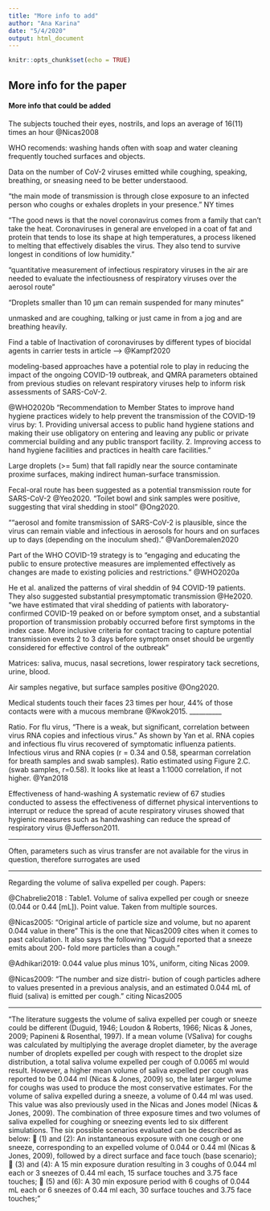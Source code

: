 ```yaml
---
title: "More info to add"
author: "Ana Karina"
date: "5/4/2020"
output: html_document
---
```


```r
knitr::opts_chunk$set(echo = TRUE)
```

## More info for the paper

#### More info that could be added

The subjects touched their eyes, nostrils, and lops an average of 16(11) times an hour @Nicas2008

WHO recomends:
washing hands often with soap and water
cleaning frequently touched surfaces and objects. 

Data on the number of CoV-2 viruses emitted while coughing, speaking, breathing, or sneasing need to be better understaood. 

"the main mode of transmission is through close exposure to an infected person who coughs or exhales droplets in your presence." NY times

“The good news is that the novel coronavirus comes from a family that can't take the heat. Coronaviruses in general are enveloped in a coat of fat and protein that tends to lose its shape at high temperatures, a process likened to melting that effectively disables the virus. They also tend to survive longest in conditions of low humidity."

"quantitative measurement of infectious respiratory viruses in the air are needed to evaluate the infectiousness of respiratory viruses over the aerosol route"

"Droplets smaller than 10 μm can remain suspended for many minutes"


unmasked and are coughing, talking or just came in from a jog and are breathing heavily.

Find a table of Inactivation of coronaviruses by different types of biocidal agents in carrier tests in article --> @Kampf2020

modeling-based approaches have a potential role to play in reducing the impact of the ongoing COVID-19 outbreak, and QMRA parameters obtained from previous studies on relevant respiratory viruses help to inform risk assessments of SARS-CoV-2. 


@WHO2020b
"Recommendation to Member States to improve hand hygiene practices widely to help prevent the transmission of the COVID-19 virus by:
1. Providing universal access to public hand hygiene stations and making their use obligatory on entering and leaving any public or private commercial building and any public transport facility.
2. Improving access to hand hygiene facilities and practices in health care facilities."



Large droplets (>= 5um) that fall rapidly near the source contaminate proxime surfaces, making indirect human-surface transmission. 

Fecal-oral route has been suggested as a potential transmission route for SARS-CoV-2 @Yeo2020.
“Toilet bowl and sink samples were positive, suggesting that viral shedding in stool” @Ong2020.

"“aerosol and fomite transmission of SARS-CoV-2 is plausible, since the virus can remain viable and infectious in aerosols for hours and on surfaces up to days (depending on the inoculum shed).” @VanDoremalen2020

Part of the WHO COVID-19 strategy is to "engaging and educating the public to ensure protective measures are implemented effectively as changes are made to existing policies and restrictions." @WHO2020a

He et al. analized the patterns of viral sheddin of 94 COVID-19 patients. They also suggested substantial presymptomatic transmission @He2020. "we have estimated that viral shedding of patients
with laboratory-confirmed COVID-19 peaked on or before symptom onset, and a substantial proportion of transmission probably occurred before first symptoms in the index case. More inclusive criteria for contact tracing to capture potential transmission events 2 to 3 days before symptom onset should be urgently considered for effective control of the outbreak"

Matrices: saliva, mucus, nasal secretions, lower respiratory tack secretions, urine, blood. 

Air samples negative, but surface samples positive @Ong2020.

Medical students touch their faces 23 times per hour, 44% of those contacts were with a mucous membrane @Kwok2015. 
__________

Ratio.
For flu virus, "There is a weak, but significant, correlation between virus RNA copies and infectious virus." As shown by Yan et al. RNA copies and infectious flu virus recovered of symptomatic influenza patients. Infectious virus and RNA copies (r = 0.34 and 0.58, spearman correlation for breath samples and swab samples). Ratio estimated using Figure 2.C. (swab samples, r=0.58). It looks like at least a 1:1000 correlation, if not higher. @Yan2018

Effectiveness of hand-washing
A systematic review of 67 studies conducted to assess the effectiveness of differnet physical interventions to interrupt or reduce the spread of acute respiratory viruses showed that hygienic measures such as handwashing can reduce the spread of respiratory virus @Jefferson2011.

__________

Often, parameters such as virus transfer are not available for the virus in question, therefore surrogates are used 

______________
Regarding the volume of saliva expelled per cough. 
Papers:


@Chabrelie2018 : Table1. Volume of saliva expelled per cough or sneeze (0.044 or 0.44 [mL]). Point value. Taken from multiple sources. 


@Nicas2005: "Original article of particle size and volume, but no aparent 0.044 value in there" This is the one that Nicas2009 cites when it comes to past calculation. It also says the following "Duguid reported that a sneeze emits about 200- fold more particles than a cough."


@Adhikari2019: 0.044 value plus minus 10%, uniform, citing Nicas 2009.


@Nicas2009: "The number and size distri- bution of cough particles adhere to values presented in a previous analysis, and an estimated 0.044 mL of fluid (saliva) is emitted per cough." citing Nicas2005




___________


"The literature suggests the volume of saliva expelled per cough or sneeze could be different
(Duguid, 1946; Loudon & Roberts, 1966; Nicas & Jones, 2009; Papineni & Rosenthal, 1997). If a
mean volume (VSaliva) for coughs was calculated by multiplying the average droplet diameter, by
the average number of droplets expelled per cough with respect to the droplet size distribution, a
total saliva volume expelled per cough of 0.0065 ml would result. However, a higher mean volume
of saliva expelled per cough was reported to be 0.044 ml (Nicas & Jones, 2009) so, the later larger
volume for coughs was used to produce the most conservative estimates. For the volume of saliva
expelled during a sneeze, a volume of 0.44 ml was used. This value was also previously used in
the Nicas and Jones model (Nicas & Jones, 2009). The combination of three exposure times and
two volumes of saliva expelled for coughing or sneezing events led to six different simulations.
The six possible scenarios evaluated can be described as below:
 (1) and (2): An instantaneous exposure with one cough or one sneeze, corresponding to an
expelled volume of 0.044 or 0.44 ml (Nicas & Jones, 2009), followed by a direct surface and face
touch (base scenario);
 (3) and (4): A 15 min exposure duration resulting in 3 coughs of 0.044 ml each or 3 sneezes of
0.44 ml each, 15 surface touches and 3.75 face touches;
 (5) and (6): A 30 min exposure period with 6 coughs of 0.044 mL each or 6 sneezes of 0.44 ml
each, 30 surface touches and 3.75 face touches; "
